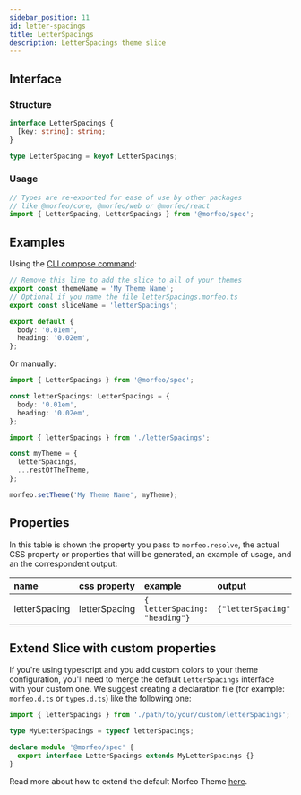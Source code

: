 ```yaml
---
sidebar_position: 11
id: letter-spacings
title: LetterSpacings
description: LetterSpacings theme slice
---
```


## Interface

### Structure

```typescript
interface LetterSpacings {
  [key: string]: string;
}

type LetterSpacing = keyof LetterSpacings;
```

### Usage

```typescript
// Types are re-exported for ease of use by other packages
// like @morfeo/core, @morfeo/web or @morfeo/react
import { LetterSpacing, LetterSpacings } from '@morfeo/spec';
```

## Examples

Using the [CLI compose command](../Features/CLI/compose.mdx):

```typescript title="letterSpacings.morfeo.ts"
// Remove this line to add the slice to all of your themes
export const themeName = 'My Theme Name';
// Optional if you name the file letterSpacings.morfeo.ts
export const sliceName = 'letterSpacings';

export default {
  body: '0.01em',
  heading: '0.02em',
};
```

Or manually:

```typescript title="letterSpacings.ts"
import { LetterSpacings } from '@morfeo/spec';

const letterSpacings: LetterSpacings = {
  body: '0.01em',
  heading: '0.02em',
};
```

```typescript title="theme.ts"
import { letterSpacings } from './letterSpacings';

const myTheme = {
  letterSpacings,
  ...restOfTheTheme,
};

morfeo.setTheme('My Theme Name', myTheme);
```

## Properties

In this table is shown the property you pass to `morfeo.resolve`, the actual CSS property or properties that will be generated,
an example of usage, and an the correspondent output:

| name          | css property  | example                        | output                       |
| :------------ | :------------ | :----------------------------- | :--------------------------- |
| letterSpacing | letterSpacing | `{ letterSpacing: "heading"} ` | `{"letterSpacing":"0.02em"}` |

## Extend Slice with custom properties

If you're using typescript and you add custom colors to your theme configuration, you'll need to merge
the default `LetterSpacings` interface with your custom one.
We suggest creating a declaration file (for example: `morfeo.d.ts` or `types.d.ts`) like the following one:

```typescript
import { letterSpacings } from './path/to/your/custom/letterSpacings';

type MyLetterSpacings = typeof letterSpacings;

declare module '@morfeo/spec' {
  export interface LetterSpacings extends MyLetterSpacings {}
}
```

Read more about how to extend the default Morfeo Theme [here](../Features/extendible.mdx).
